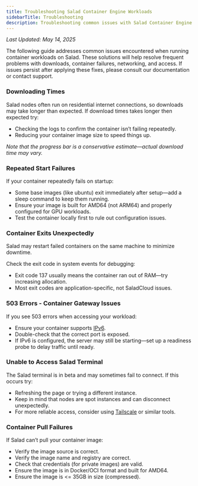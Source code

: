```yaml
---
title: Troubleshooting Salad Container Engine Workloads
sidebarTitle: Troubleshooting
description: Troubleshooting common issues with Salad Container Engine workloads.
---
```


_Last Updated: May 14, 2025_

The following guide addresses common issues encountered when running container workloads on Salad. These solutions will
help resolve frequent problems with downloads, container failures, networking, and access. If issues persist after
applying these fixes, please consult our documentation or contact support.

### **Downloading Times**

Salad nodes often run on residential internet connections, so downloads may take longer than expected. If download times
takes longer then expected try:

- Checking the logs to confirm the container isn’t failing repeatedly.
- Reducing your container image size to speed things up.

_Note that the progress bar is a conservative estimate—actual download time may vary._

### **Repeated Start Failures**

If your container repeatedly fails on startup:

- Some base images (like ubuntu) exit immediately after setup—add a sleep command to keep them running.
- Ensure your image is built for AMD64 (not ARM64) and properly configured for GPU workloads.
- Test the container locally first to rule out configuration issues.

### **Container Exits Unexpectedly**

Salad may restart failed containers on the same machine to minimize downtime.

Check the exit code in system events for debugging:

- Exit code 137 usually means the container ran out of RAM—try increasing allocation.
- Most exit codes are application-specific, not SaladCloud issues.

### **503 Errors \- Container Gateway Issues**

If you see 503 errors when accessing your workload:

- Ensure your container supports [IPv6](https://docs.salad.com/products/sce/gateway/enabling-ipv6#enabling-ipv6).
- Double-check that the correct port is exposed.
- If IPv6 is configured, the server may still be starting—set up a readiness probe to delay traffic until ready.

### **Unable to Access Salad Terminal**

The Salad terminal is in beta and may sometimes fail to connect. If this occurs try:

- Refreshing the page or trying a different instance.
- Keep in mind that nodes are spot instances and can disconnect unexpectedly.
- For more reliable access, consider using
  [Tailscale](https://docs.salad.com/guides/tailscale-integration/basic#add-tailscale-support-into-saladcloud-workloads)
  or similar tools.

### **Container Pull Failures**

If Salad can’t pull your container image:

- Verify the image source is correct.
- Verify the image name and registry are correct.
- Check that credentials (for private images) are valid.
- Ensure the image is in Docker/OCI format and built for AMD64.
- Ensure the image is \<= 35GB in size (compressed).
